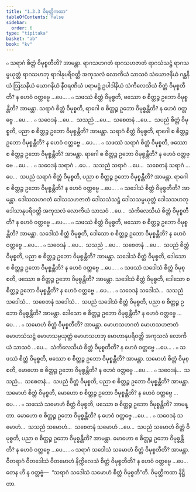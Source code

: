 ```yaml
---
title: "1.3.3 ဝိမုတ္တိကထာ"
tableOfContents: false
sidebar:
  order: 6
type: "tipitaka"
basket: "ab"
book: "kv"
---
```



<DynamicBreadcrumb />

<Division number="363" book="kv">

<Paragraph number="1138" book="kv">
๐ သရာဂံ စိတ္တံ ဝိမုစ္စတီတိ? အာမန္တာ. ရာဂသဟဂတံ ရာဂသဟဇာတံ ရာဂသံသဋ္ဌံ ရာဂသမ္ပယုတ္တံ ရာဂသဟဘု ရာဂါနုပရိဝတ္တိ အကုသလံ လောကိယံ သာသဝံ သံယောဇနိယံ ဂန္ထနိယံ ဩဃနိယံ ယောဂနိယံ နီဝရဏိယံ ပရာမဋ္ဌံ ဥပါဒါနိယံ သံကိလေသိယံ စိတ္တံ ဝိမုစ္စတီတိ? န ဟေဝံ ဝတ္တဗ္ဗေ …ပေ… .
</Paragraph>

<Paragraph number="1139" book="kv">
๐ သဖဿံ စိတ္တံ ဝိမုစ္စတိ, ဖဿော စ စိတ္တဉ္စ ဥဘော ဝိမုစ္စန္တီတိ? အာမန္တာ. သရာဂံ စိတ္တံ ဝိမုစ္စတိ, ရာဂေါ စ စိတ္တဉ္စ ဥဘော ဝိမုစ္စန္တီတိ? န ဟေဝံ ဝတ္တဗ္ဗေ …ပေ… .
</Paragraph>

<Paragraph number="1140" book="kv">
๐ သဝေဒနံ …ပေ…  သသညံ …ပေ…  သစေတနံ …ပေ…  သပညံ စိတ္တံ ဝိမုစ္စတိ, ပညာ စ စိတ္တဉ္စ ဥဘော ဝိမုစ္စန္တီတိ? အာမန္တာ. သရာဂံ စိတ္တံ ဝိမုစ္စတိ, ရာဂေါ စ စိတ္တဉ္စ ဥဘော ဝိမုစ္စန္တီတိ? န ဟေဝံ ဝတ္တဗ္ဗေ …ပေ… .
</Paragraph>

<Paragraph number="1141" book="kv">
๐ သဖဿံ သရာဂံ စိတ္တံ ဝိမုစ္စတိ, ဖဿော စ စိတ္တဉ္စ ဥဘော ဝိမုစ္စန္တီတိ? အာမန္တာ. ရာဂေါ စ စိတ္တဉ္စ ဥဘော ဝိမုစ္စန္တီတိ? န ဟေဝံ ဝတ္တဗ္ဗေ …ပေ… .
</Paragraph>

<Paragraph number="1142" book="kv">
๐ သဝေဒနံ သရာဂံ …ပေ…  သသညံ သရာဂံ …ပေ…  သစေတနံ သရာဂံ …ပေ…  သပညံ သရာဂံ စိတ္တံ ဝိမုစ္စတိ, ပညာ စ စိတ္တဉ္စ ဥဘော ဝိမုစ္စန္တီတိ? အာမန္တာ. ရာဂေါ စ စိတ္တဉ္စ ဥဘော ဝိမုစ္စန္တီတိ? န ဟေဝံ ဝတ္တဗ္ဗေ …ပေ… .
</Paragraph>

</Division>
<Division number="364" book="kv">

<Paragraph number="1143" book="kv">
๐ သဒေါသံ စိတ္တံ ဝိမုစ္စတီတိ? အာမန္တာ. ဒေါသသဟဂတံ ဒေါသသဟဇာတံ ဒေါသသံသဋ္ဌံ ဒေါသသမ္ပယုတ္တံ ဒေါသသဟဘု ဒေါသာနုပရိဝတ္တိ အကုသလံ လောကိယံ သာသဝံ …ပေ…  သံကိလေသိယံ စိတ္တံ ဝိမုစ္စတီတိ? န ဟေဝံ ဝတ္တဗ္ဗေ …ပေ… .
</Paragraph>

<Paragraph number="1144" book="kv">
๐ သဖဿံ စိတ္တံ ဝိမုစ္စတိ, ဖဿော စ စိတ္တဉ္စ ဥဘော ဝိမုစ္စန္တီတိ? အာမန္တာ. သဒေါသံ စိတ္တံ ဝိမုစ္စတိ, ဒေါသော စ စိတ္တဉ္စ ဥဘော ဝိမုစ္စန္တီတိ? န ဟေဝံ ဝတ္တဗ္ဗေ …ပေ… .
</Paragraph>

<Paragraph number="1145" book="kv">
๐ သဝေဒနံ …ပေ…  သသညံ …ပေ…  သစေတနံ …ပေ…  သပညံ စိတ္တံ ဝိမုစ္စတိ, ပညာ စ စိတ္တဉ္စ ဥဘော ဝိမုစ္စန္တီတိ? အာမန္တာ. သဒေါသံ စိတ္တံ ဝိမုစ္စတိ, ဒေါသော စ စိတ္တဉ္စ ဥဘော ဝိမုစ္စန္တီတိ? န ဟေဝံ ဝတ္တဗ္ဗေ …ပေ… .
</Paragraph>

<Paragraph number="1146" book="kv">
๐ သဖဿံ သဒေါသံ စိတ္တံ ဝိမုစ္စတိ, ဖဿော စ စိတ္တဉ္စ ဥဘော ဝိမုစ္စန္တီတိ? အာမန္တာ. သဒေါသံ စိတ္တံ ဝိမုစ္စတိ, ဒေါသော စ စိတ္တဉ္စ ဥဘော ဝိမုစ္စန္တီတိ? န ဟေဝံ ဝတ္တဗ္ဗေ …ပေ… .
</Paragraph>

<Paragraph number="1147" book="kv">
๐ သဝေဒနံ သဒေါသံ…  သသညံ သဒေါသံ…  သစေတနံ သဒေါသံ…  သပညံ သဒေါသံ စိတ္တံ ဝိမုစ္စတိ, ပညာ စ စိတ္တဉ္စ ဥဘော ဝိမုစ္စန္တီတိ? အာမန္တာ. ဒေါသော စ စိတ္တဉ္စ ဥဘော ဝိမုစ္စန္တီတိ? န ဟေဝံ ဝတ္တဗ္ဗေ …ပေ… .
</Paragraph>

</Division>
<Division number="365" book="kv">

<Paragraph number="1148" book="kv">
๐ သမောဟံ စိတ္တံ ဝိမုစ္စတီတိ? အာမန္တာ. မောဟသဟဂတံ မောဟသဟဇာတံ မောဟသံသဋ္ဌံ မောဟသမ္ပယုတ္တံ မောဟသဟဘု မောဟာနုပရိဝတ္တိ အကုသလံ လောကိယံ သာသဝံ …ပေ…  သံကိလေသိယံ စိတ္တံ ဝိမုစ္စတီတိ? န ဟေဝံ ဝတ္တဗ္ဗေ …ပေ… .
</Paragraph>

<Paragraph number="1149" book="kv">
๐ သဖဿံ စိတ္တံ ဝိမုစ္စတိ, ဖဿော စ စိတ္တဉ္စ ဥဘော ဝိမုစ္စန္တီတိ? အာမန္တာ. သမောဟံ စိတ္တံ ဝိမုစ္စတိ, မောဟော စ စိတ္တဉ္စ ဥဘော ဝိမုစ္စန္တီတိ? န ဟေဝံ ဝတ္တဗ္ဗေ …ပေ… .
</Paragraph>

<Paragraph number="1150" book="kv">
๐ သဝေဒနံ…  သသညံ…  သစေတနံ…  သပညံ စိတ္တံ ဝိမုစ္စတိ, ပညာ စ စိတ္တဉ္စ ဥဘော ဝိမုစ္စန္တီတိ? အာမန္တာ. သမောဟံ စိတ္တံ ဝိမုစ္စတိ, မောဟော စ စိတ္တဉ္စ ဥဘော ဝိမုစ္စန္တီတိ? န ဟေဝံ ဝတ္တဗ္ဗေ …ပေ… .
</Paragraph>

<Paragraph number="1151" book="kv">
๐ သဖဿံ သမောဟံ စိတ္တံ ဝိမုစ္စတိ, ဖဿော စ စိတ္တဉ္စ ဥဘော ဝိမုစ္စန္တီတိ? အာမန္တာ. မောဟော စ စိတ္တဉ္စ ဥဘော ဝိမုစ္စန္တီတိ? န ဟေဝံ ဝတ္တဗ္ဗေ …ပေ… .
</Paragraph>

<Paragraph number="1152" book="kv">
๐ သဝေဒနံ သမောဟံ…  သသညံ သမောဟံ…  သစေတနံ သမောဟံ …ပေ…  သပညံ သမောဟံ စိတ္တံ ဝိမုစ္စတိ, ပညာ စ စိတ္တဉ္စ ဥဘော ဝိမုစ္စန္တီတိ? အာမန္တာ. မောဟော စ စိတ္တဉ္စ ဥဘော ဝိမုစ္စန္တီတိ? န ဟေဝံ ဝတ္တဗ္ဗေ …ပေ… .
</Paragraph>

<Paragraph number="1153" book="kv">
๐ သရာဂံ သဒေါသံ သမောဟံ စိတ္တံ ဝိမုစ္စတီတိ? အာမန္တာ. ဝီတရာဂံ ဝီတဒေါသံ ဝီတမောဟံ နိက္ကိလေသံ စိတ္တံ ဝိမုစ္စတီတိ? န ဟေဝံ ဝတ္တဗ္ဗေ …ပေ…  တေန ဟိ န ဝတ္တဗ္ဗံ—  “သရာဂံ သဒေါသံ သမောဟံ စိတ္တံ ဝိမုစ္စတီ”တိ.

</Paragraph>
</Division>

<Paragraph number="1154" type="center" book="kv">
ဝိမုတ္တိကထာ နိဋ္ဌိတာ.
</Paragraph>